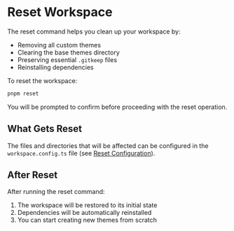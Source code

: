 
<Meta title='Maintenance/Reset Workspace' />

# Reset Workspace

The reset command helps you clean up your workspace by:

- Removing all custom themes
- Clearing the base themes directory
- Preserving essential `.gitkeep` files
- Reinstalling dependencies

To reset the workspace:

```bash
pnpm reset
```

You will be prompted to confirm before proceeding with the reset operation.

## What Gets Reset

The files and directories that will be affected can be configured in the `workspace.config.ts` file (see [Reset Configuration](/docs/getting-started-configuration--docs#reset-configuration)).

## After Reset

After running the reset command:

1. The workspace will be restored to its initial state
2. Dependencies will be automatically reinstalled
3. You can start creating new themes from scratch
